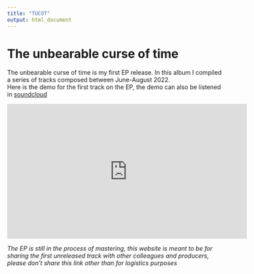 ```yaml
---
title: "TUCOT"
output: html_document
---
```


# The unbearable curse of time

The unbearable curse of time is my first EP release. In this album I compiled a series of tracks composed between June-August 2022.  
Here is the demo for the first track on the EP, the demo can also be listened in [soundcloud]()  

<iframe width="560" height="315" src="https://www.youtube.com/embed/OZwXZnqFS9c" title="YouTube video player" frameborder="0" allow="accelerometer; autoplay; clipboard-write; encrypted-media; gyroscope; picture-in-picture" allowfullscreen></iframe>



*The EP is still in the process of mastering, this website is meant to be for sharing the first unreleased track with other colleagues and producers, please don't share this link other than for logistics purposes*
